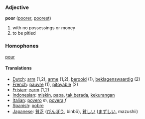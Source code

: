 ===Adjective===

'''poor''' ([[poorer]], [[poorest]])

# with no possessings or money
# to be pitied

===Homophones===
[[pour]]

====Translations====
*[[Dutch]]: [[arm]] (1,2), [[arme]] (1,2), [[berooid]] (1), [[beklagenswaardig]] (2)
*[[French]]: [[pauvre]] (1), [[pitoyable]] (2)
*[[Frisian]]: [[earm]] (1,2)
*[[Indonesian]]: [[miskin]], [[papa]], [[tak berada]], [[kurang|kekurangan]]
*[[Italian]]: [[povero]] ''m'', [[povera]] ''f''
*[[Spanish]]: [[pobre]]
*[[Japanese]]: [[貧乏]] ([[びんぼう]], binbō), [[貧しい]] ([[まずしい]], mazushii)